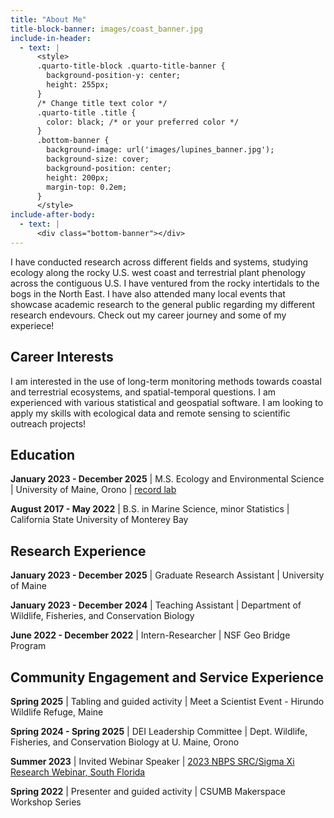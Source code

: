 ```yaml
---
title: "About Me"
title-block-banner: images/coast_banner.jpg
include-in-header:
  - text: |
      <style>
      .quarto-title-block .quarto-title-banner {
        background-position-y: center;
        height: 255px;
      }
      /* Change title text color */
      .quarto-title .title {
        color: black; /* or your preferred color */
      }
      .bottom-banner {
        background-image: url('images/lupines_banner.jpg');
        background-size: cover;
        background-position: center;
        height: 200px;
        margin-top: 0.2em;
      }
      </style>
include-after-body:
  - text: |
      <div class="bottom-banner"></div>
---
```


I have conducted research across different fields and systems, studying ecology along the rocky U.S. west coast and terrestrial plant phenology across the contiguous U.S. I have ventured from the rocky intertidals to the bogs in the North East. I have also attended many local events that showcase academic research to the general public regarding my different research endevours. Check out my career journey and some of my experiece!\

## Career Interests

I am interested in the use of long-term monitoring methods towards coastal and terrestrial ecosystems, and spatial-temporal questions. I am experienced with various statistical and geospatial software. I am looking to apply my skills with ecological data and remote sensing to scientific outreach projects!

## Education

**January 2023 - December 2025** \| M.S. Ecology and Environmental Science \| University of Maine, Orono \| [record lab](https://sites.google.com/maine.edu/record-lab){target="_blank" rel="noopener"}

**August 2017 - May 2022** \| B.S. in Marine Science, minor Statistics \| California State University of Monterey Bay

## Research Experience

**January 2023 - December 2025** \| Graduate Research Assistant \| University of Maine

**January 2023 - December 2024** \| Teaching Assistant \| Department of Wildlife, Fisheries, and Conservation Biology

**June 2022 - December 2022** \| Intern-Researcher \| NSF Geo Bridge Program

## Community Engagement and Service Experience

**Spring 2025** \| Tabling and guided activity \| Meet a Scientist Event - Hirundo Wildlife Refuge, Maine

**Spring 2024 - Spring 2025** \| DEI Leadership Committee \| Dept. Wildlife, Fisheries, and Conservation Biology at U. Maine, Orono

**Summer 2023** \| Invited Webinar Speaker \| [2023 NBPS SRC/Sigma Xi Research Webinar, South Florida](https://youtu.be/ZkCoa0eO6cM?si=05NLHE9zMw4R3VqD&t=162){target="_blank" rel="noopener"}

**Spring 2022** \| Presenter and guided activity \| CSUMB Makerspace Workshop Series
